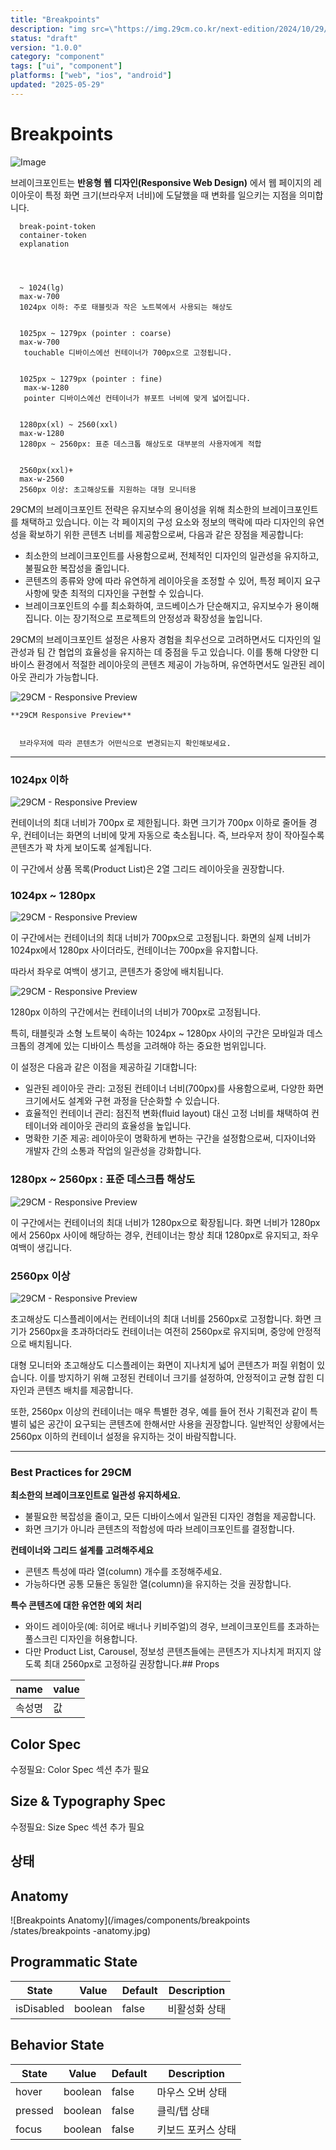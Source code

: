 ```yaml
---
title: "Breakpoints"
description: "img src=\"https://img.29cm.co.kr/next-edition/2024/10/29/6d71358402774506bd0c9d76f70f5ac2_20241029022826.jpg\" className={styles.docsImage} /"
status: "draft"
version: "1.0.0"
category: "component"
tags: ["ui", "component"]
platforms: ["web", "ios", "android"]
updated: "2025-05-29"
---
```


# Breakpoints 

![Image](https://img.29cm.co.kr/next-edition/2024/10/29/6d71358402774506bd0c9d76f70f5ac2_20241029022826.jpg)

브레이크포인트는 **반응형 웹 디자인(Responsive Web Design)** 에서 
웹 페이지의 레이아웃이 특정 화면 크기(브라우저 너비)에 도달했을 때 변화를 일으키는 지점을 의미합니다.

  
    
      break-point-token
      container-token
      explanation
    
  
  
    
      ~ 1024(lg)
      max-w-700
      1024px 이하: 주로 태블릿과 작은 노트북에서 사용되는 해상도
    
    
      1025px ~ 1279px (pointer : coarse) 
      max-w-700
       touchable 디바이스에선 컨테이너가 700px으로 고정됩니다. 
    
      
      1025px ~ 1279px (pointer : fine) 
       max-w-1280
       pointer 디바이스에선 컨테이너가 뷰포트 너비에 맞게 넓어집니다. 
    
    
      1280px(xl) ~ 2560(xxl)
      max-w-1280
      1280px ~ 2560px: 표준 데스크톱 해상도로 대부분의 사용자에게 적합
    
    
      2560px(xxl)+
      max-w-2560
      2560px 이상: 초고해상도를 지원하는 대형 모니터용
    
  

29CM의 브레이크포인트 전략은 유지보수의 용이성을 위해 최소한의 브레이크포인트를 채택하고 있습니다. 
이는 각 페이지의 구성 요소와 정보의 맥락에 따라 디자인의 유연성을 확보하기 위한 콘텐츠 너비를 제공함으로써, 
다음과 같은 장점을 제공합니다:

- 최소한의 브레이크포인트를 사용함으로써, 전체적인 디자인의 일관성을 유지하고, 불필요한 복잡성을 줄입니다.
- 콘텐츠의 종류와 양에 따라 유연하게 레이아웃을 조정할 수 있어, 특정 페이지 요구사항에 맞춘 최적의 디자인을 구현할 수 있습니다.
- 브레이크포인트의 수를 최소화하여, 코드베이스가 단순해지고, 유지보수가 용이해집니다. 이는 장기적으로 프로젝트의 안정성과 확장성을 높입니다.

29CM의 브레이크포인트 설정은 사용자 경험을 최우선으로 고려하면서도 디자인의 일관성과 팀 간 협업의 효율성을 유지하는 데 중점을 두고 있습니다. 
이를 통해 다양한 디바이스 환경에서 적절한 레이아웃의 콘텐츠 제공이 가능하며, 유연하면서도 일관된 레이아웃 관리가 가능합니다.

  ![29CM - Responsive Preview](https://img.29cm.co.kr/next-edition/2024/11/30/102a8ef818cb43bb916dd6634d8d8fd5_20241130182628.jpg)
  
    **29CM Responsive Preview**
    

      브라우저에 따라 콘텐츠가 어떤식으로 변경되는지 확인해보세요.
    

  

--- 

### 1024px 이하
  ![29CM - Responsive Preview](https://img.29cm.co.kr/next-edition/2024/11/30/f5d0951d88f24a5497918b72f8fc13d8_20241130164515.gif)

컨테이너의 최대 너비가 700px 로 제한됩니다. 화면 크기가 700px 이하로 줄어들 경우, 컨테이너는 화면의 너비에 맞게 자동으로 축소됩니다.
즉, 브라우저 창이 작아질수록 콘텐츠가 꽉 차게 보이도록 설계됩니다.

이 구간에서 상품 목록(Product List)은 2열 그리드 레이아웃을 권장합니다.

### 1024px ~ 1280px

 ![29CM - Responsive Preview](https://img.29cm.co.kr/next-edition/2024/11/30/266b8efd064a47fb81b80a45424fb57d_20241130171059.gif)

이 구간에서는 컨테이너의 최대 너비가 700px으로 고정됩니다.
화면의 실제 너비가 1024px에서 1280px 사이더라도, 컨테이너는 700px을 유지합니다.

따라서 좌우로 여백이 생기고, 콘텐츠가 중앙에 배치됩니다.

  ![29CM - Responsive Preview](https://img.29cm.co.kr/next-edition/2024/11/30/6ab085ada41f428ab9c274ea6da462c3_20241130171059.gif)

1280px 이하의 구간에서는 컨테이너의 너비가 700px로 고정됩니다.

특히, 태블릿과 소형 노트북이 속하는 1024px ~ 1280px 사이의 구간은 모바일과 데스크톱의 경계에 있는 디바이스 특성을 고려해야 하는 중요한 범위입니다.

이 설정은 다음과 같은 이점을 제공하길 기대합니다:

- 일관된 레이아웃 관리: 고정된 컨테이너 너비(700px)를 사용함으로써, 다양한 화면 크기에서도 설계와 구현 과정을 단순화할 수 있습니다.
- 효율적인 컨테이너 관리: 점진적 변화(fluid layout) 대신 고정 너비를 채택하여 컨테이너와 레이아웃 관리의 효율성을 높입니다.
- 명확한 기준 제공: 레이아웃이 명확하게 변하는 구간을 설정함으로써, 디자이너와 개발자 간의 소통과 작업의 일관성을 강화합니다.

 

### 1280px ~ 2560px : 표준 데스크톱 해상도

![29CM - Responsive Preview](https://img.29cm.co.kr/next-edition/2024/11/30/aa53a81ad0d9429fb684bca6334127d9_20241130172147.jpg)

이 구간에서는 컨테이너의 최대 너비가 1280px으로 확장됩니다.
화면 너비가 1280px에서 2560px 사이에 해당하는 경우, 컨테이너는 항상 최대 1280px로 유지되고, 좌우 여백이 생깁니다.

### 2560px 이상

![29CM - Responsive Preview](https://img.29cm.co.kr/next-edition/2024/11/30/c7a108355976410d87e24ec9945f28a6_20241130173301.gif)

초고해상도 디스플레이에서는 컨테이너의 최대 너비를 2560px로 고정합니다.
화면 크기가 2560px을 초과하더라도 컨테이너는 여전히 2560px로 유지되며, 중앙에 안정적으로 배치됩니다.

대형 모니터와 초고해상도 디스플레이는 화면이 지나치게 넓어 콘텐츠가 퍼질 위험이 있습니다. 이를 방지하기 위해 고정된 컨테이너 크기를 설정하여, 안정적이고 균형 잡힌 디자인과 콘텐츠 배치를 제공합니다.

또한, 2560px 이상의 컨테이너는 매우 특별한 경우, 예를 들어 전사 기획전과 같이 특별히 넓은 공간이 요구되는 콘텐츠에 한해서만 사용을 권장합니다. 일반적인 상황에서는 2560px 이하의 컨테이너 설정을 유지하는 것이 바람직합니다.

--- 

### Best Practices for 29CM

**최소한의 브레이크포인트로 일관성 유지하세요.**

- 불필요한 복잡성을 줄이고, 모든 디바이스에서 일관된 디자인 경험을 제공합니다.
- 화면 크기가 아니라 콘텐츠의 적합성에 따라 브레이크포인트를 결정합니다.

**컨테이너와 그리드 설계를 고려해주세요**

- 콘텐츠 특성에 따라 열(column) 개수를 조정해주세요.
- 가능하다면 공통 모듈은 동일한 열(column)을 유지하는 것을 권장합니다.  

**특수 콘텐츠에 대한 유연한 예외 처리**

- 와이드 레이아웃(예: 히어로 배너나 키비주얼)의 경우, 브레이크포인트를 초과하는 풀스크린 디자인을 허용합니다.
- 다만 Product List, Carousel, 정보성 콘텐츠들에는 콘텐츠가 지나치게 퍼지지 않도록 최대 2560px로 고정하길 권장합니다.## Props

| name | value |
| --- | --- |
| 속성명 | 값 |

## Color Spec

수정필요: Color Spec 섹션 추가 필요

## Size & Typography Spec

수정필요: Size Spec 섹션 추가 필요

## 상태

## Anatomy

![Breakpoints  Anatomy](/images/components/breakpoints /states/breakpoints -anatomy.jpg)

## Programmatic State

| State | Value | Default | Description |
| --- | --- | --- | --- |
| isDisabled | boolean | false | 비활성화 상태 |

## Behavior State

| State | Value | Default | Description |
| --- | --- | --- | --- |
| hover | boolean | false | 마우스 오버 상태 |
| pressed | boolean | false | 클릭/탭 상태 |
| focus | boolean | false | 키보드 포커스 상태 |

